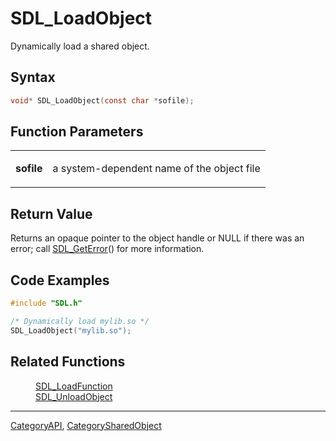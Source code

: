 = SDL_LoadObject =

Dynamically load a shared object.

== Syntax ==

<syntaxhighlight lang='c'>
void* SDL_LoadObject(const char *sofile);
</syntaxhighlight>

== Function Parameters ==

{|
|'''sofile'''
|a system-dependent name of the object file
|}

== Return Value ==

Returns an opaque pointer to the object handle or NULL if there was an
error; call [[SDL_GetError]]() for more information.



== Code Examples ==

<syntaxhighlight lang='c++'>
#include "SDL.h"

/* Dynamically load mylib.so */
SDL_LoadObject("mylib.so");
</syntaxhighlight>

== Related Functions ==

:[[SDL_LoadFunction]]
:[[SDL_UnloadObject]]

----
[[CategoryAPI]], [[CategorySharedObject]]


